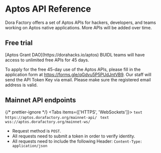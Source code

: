 
# Aptos API Reference

Dora Factory offers a set of Aptos APIs for hackers, developers, and teams working on Aptos native applications. More APIs will be added over time.

## Free trial

<Callout type="default">
  [Aptos Grant DAO](https://dorahacks.io/aptos) BUIDL teams will have access to
  unlimited free APIs for 45 days.
</Callout>

To apply for the free 45-day use of the Aptos APIs, please fill in the application form at https://forms.gle/qGdvu5P5PUdJntVB9. Our staff will send the API Token Key via email. Please make sure the registered email address is valid.

## Mainnet API endpoints

{/* prettier-ignore */}
<Tabs items={['HTTPS', 'WebSockets']}>
  <Tab>
    ```text
    https://aptos.dorafactory.org/mainnet-api/
    ```
  </Tab>
  <Tab>
    ```text
    wss://aptos.dorafactory.org/mainnet-ws/
    ```
  </Tab>
</Tabs>

- Request method is `POST`.
- All requests need to submit a token in order to verify identity.
- All requests need to include the following Header: `Content-Type: application/json`
